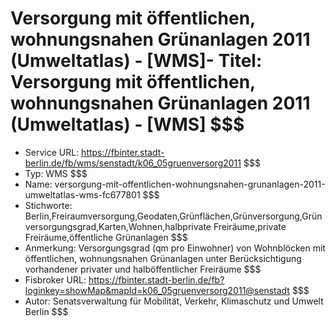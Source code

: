 # Versorgung mit öffentlichen, wohnungsnahen Grünanlagen 2011 (Umweltatlas) - [WMS]- Titel: Versorgung mit öffentlichen, wohnungsnahen Grünanlagen 2011 (Umweltatlas) - [WMS] $$$
- Service URL: https://fbinter.stadt-berlin.de/fb/wms/senstadt/k06_05gruenversorg2011 $$$
- Typ: WMS $$$
- Name: versorgung-mit-offentlichen-wohnungsnahen-grunanlagen-2011-umweltatlas-wms-fc677801 $$$
- Stichworte: Berlin,Freiraumversorgung,Geodaten,Grünflächen,Grünversorgung,Grünversorgungsgrad,Karten,Wohnen,halbprivate Freiräume,private Freiräume,öffentliche Grünanlagen $$$
- Anmerkung: Versorgungsgrad (qm pro Einwohner) von Wohnblöcken mit öffentlichen, wohnungsnahen Grünanlagen unter Berücksichtigung vorhandener privater und halböffentlicher Freiräume $$$
- Fisbroker URL: https://fbinter.stadt-berlin.de/fb?loginkey=showMap&mapId=k06_05gruenversorg2011@senstadt $$$
- Autor: Senatsverwaltung für Mobilität, Verkehr, Klimaschutz und Umwelt Berlin $$$
